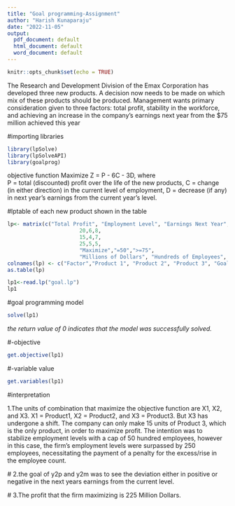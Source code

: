 ```yaml
---
title: "Goal programming-Assignment"
author: "Harish Kunaparaju"
date: "2022-11-05"
output:
  pdf_document: default
  html_document: default
  word_document: default
---
```


```r
knitr::opts_chunk$set(echo = TRUE)
```
The Research and Development Division of the Emax Corporation has developed three new 
products. A decision now needs to be made on which mix of these products should be produced. 
Management wants primary consideration given to three factors: total profit, stability in the 
workforce, and achieving an increase in the company’s earnings next year from the $75 million 
achieved this year

#importing libraries
```r
library(lpSolve)
library(lpSolveAPI)
library(goalprog)
```

objective function
Maximize Z = P - 6C - 3D, where  
P = total (discounted) profit over the life of the new products, 
C = change (in either direction) in the current level of employment, 
D = decrease (if any) in next year’s earnings from the current year’s level. 


#lptable of each new product shown in the table
```r
lp<- matrix(c("Total Profit", "Employment Level", "Earnings Next Year",
                       20,6,8,
                       15,4,7,
                       25,5,5,
                       "Maximize","=50",">=75",
                       "Millions of Dollars", "Hundreds of Employees", "Millions of Dollars"), ncol=6, byrow = F)
colnames(lp) <- c("Factor","Product 1", "Product 2", "Product 3", "Goal", "Units")
as.table(lp)

```


```r

lp1<-read.lp("goal.lp")
lp1
```


#goal programming model 
```r
solve(lp1)
```
*the return value of 0 indicates that the model was successfully solved.*

#-objective
```r
get.objective(lp1)
```
#-variable value
```r
get.variables(lp1)
```

#interpretation

1.The units of combination that maximize the objective function are X1, X2, and X3. X1 = Product1, X2 = Product2, and X3 = Product3. But X3 has undergone a shift. The company can only make 15 units of Product 3, which is the only product, in order to maximize profit. The intention was to stabilize employment levels with a cap of 50 hundred employees, however in this case, the firm's employment levels were surpassed by 250 employees, necessitating the payment of a penalty for the excess/rise in the employee count.
 
 # 2.the goal of y2p and y2m was to see the deviation either in positive or negative in the next years earnings from the current level.
 
 # 3.The profit that the firm maximizing is 225 Million Dollars.
